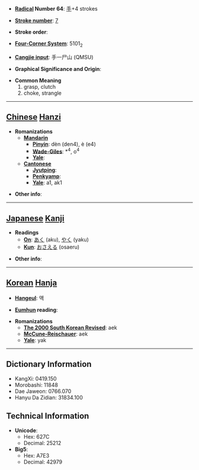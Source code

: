 * '''[[Wiktionary:Chinese radical index| Radical]] Number 64''': [[Wiktionary:Chinese radical index 手|手]]+4 strokes

* '''[[Wiktionary:Chinese total strokes index|Stroke number]]''': [[Wiktionary:Chinese total strokes index 7|7]]

* '''Stroke order''': 

* '''[[Wiktionary:Chinese four corner index|Four-Corner System]]''': 5101<sub>2</sub>

* '''[[Wiktionary:Chinese Cangjie index|Cangjie input]]''': 手一尸山 (QMSU)

* '''Graphical Significance and Origin''': 

* '''Common Meaning'''
*#grasp, clutch
*# choke, strangle


----

== [[Chinese]] [[Hanzi]] ==

* '''Romanizations'''
** '''[[Mandarin]]'''
*** '''[[Pinyin]]''': dèn (den4), è (e4)
*** '''[[Wade-Giles]]''': *<sup>4</sup>, o<sup>4</sup>
*** '''[[Yale]]''': 
** '''[[Cantonese]]'''
*** '''[[Jyutping]]''':
*** '''[[Penkyamp]]''': 
*** '''[[Yale]]''': a1, ak1

* '''Other info''': 

----

== [[Japanese]] [[Kanji]] ==

* '''Readings'''
** '''[[On]]''': [[あく]] (aku), [[やく]] (yaku)
** '''[[Kun]]''': [[おさえる]] (osaeru)

* '''Other info''':  

----

== [[Korean]] [[Hanja]] ==

* '''[[Hangeul]]''': 액

* '''[[Eumhun]] reading''': 

* '''Romanizations'''
** '''[[The 2000 South Korean Revised Romanization|The 2000 South Korean Revised]]''': aek
** '''[[McCune-Reischauer]]''': aek
** '''[[Yale]]''': yak

----

== Dictionary Information ==

* KangXi: 0419.150
* Morobashi: 11848
* Dae Jaweon: 0766.070
* Hanyu Da Zidian: 31834.100

== Technical Information ==

* '''Unicode''':
** Hex: 627C
** Decimal: 25212
* '''Big5''':
** Hex: A7E3
** Decimal: 42979